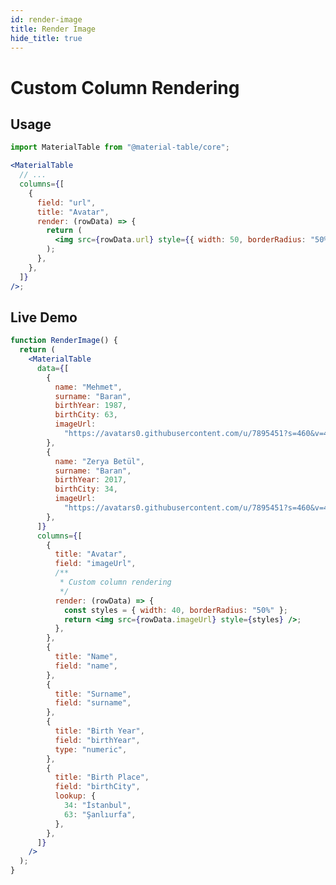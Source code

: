 ```yaml
---
id: render-image
title: Render Image
hide_title: true
---
```


# Custom Column Rendering


## Usage

```jsx
import MaterialTable from "@material-table/core";

<MaterialTable
  // ...
  columns={[
    {
      field: "url",
      title: "Avatar",
      render: (rowData) => {
        return (
          <img src={rowData.url} style={{ width: 50, borderRadius: "50%" }} />
        );
      },
    },
  ]}
/>;
```

## Live Demo

<InfoBannerAboutGlobalVarsInDemos />

```jsx live
function RenderImage() {
  return (
    <MaterialTable
      data={[
        {
          name: "Mehmet",
          surname: "Baran",
          birthYear: 1987,
          birthCity: 63,
          imageUrl:
            "https://avatars0.githubusercontent.com/u/7895451?s=460&v=4",
        },
        {
          name: "Zerya Betül",
          surname: "Baran",
          birthYear: 2017,
          birthCity: 34,
          imageUrl:
            "https://avatars0.githubusercontent.com/u/7895451?s=460&v=4",
        },
      ]}
      columns={[
        {
          title: "Avatar",
          field: "imageUrl",
          /**
           * Custom column rendering
           */
          render: (rowData) => {
            const styles = { width: 40, borderRadius: "50%" };
            return <img src={rowData.imageUrl} style={styles} />;
          },
        },
        {
          title: "Name",
          field: "name",
        },
        {
          title: "Surname",
          field: "surname",
        },
        {
          title: "Birth Year",
          field: "birthYear",
          type: "numeric",
        },
        {
          title: "Birth Place",
          field: "birthCity",
          lookup: {
            34: "İstanbul",
            63: "Şanlıurfa",
          },
        },
      ]}
    />
  );
}
```
